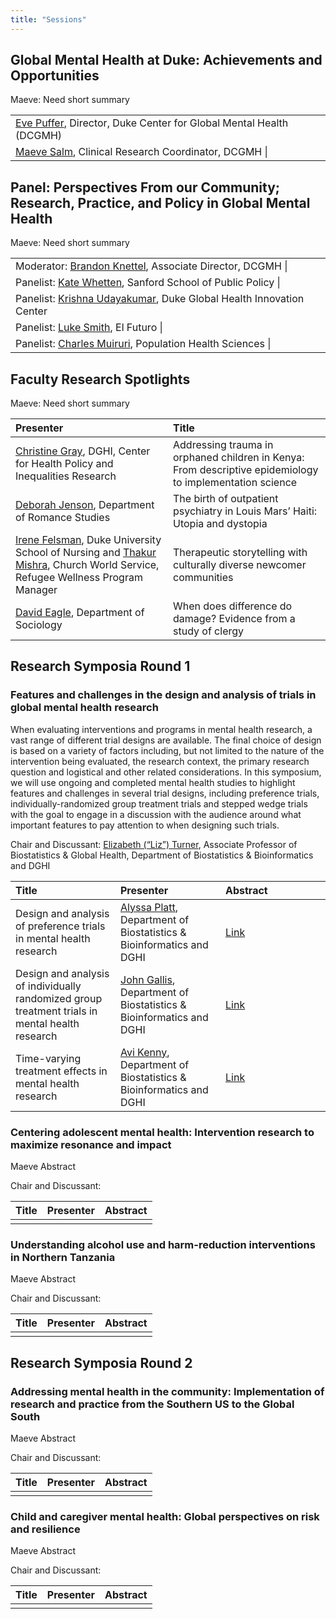 ```yaml
---
title: "Sessions"
---
```


## Global Mental Health at Duke: Achievements and Opportunities

Maeve: Need short summary

+:----------+
| [Eve Puffer](https://sites.globalhealth.duke.edu/evepuffer/), Director, Duke Center for Global Mental Health (DCGMH) |
+------+
| [Maeve Salm](https://globalhealth.duke.edu/people/salm-maeve), Clinical Research Coordinator, DCGMH |
+------+

## Panel: Perspectives From our Community; Research, Practice, and Policy in Global Mental Health

Maeve: Need short summary

+:----------+
| Moderator: [Brandon Knettel](https://globalhealth.duke.edu/people/knettel-brandon), Associate Director, DCGMH |
+------+
| Panelist: [Kate Whetten](https://globalhealth.duke.edu/people/whetten-kathryn), Sanford School of Public Policy |
+------+
| Panelist: [Krishna Udayakumar](https://dukeghic.org/people/krishna-udayakumar/), Duke Global Health Innovation Center |
+------+
| Panelist: [Luke Smith](https://elfuturo-nc.org/people/david-lucas-luke-smith/), El Futuro |
+------+
| Panelist: [Charles Muiruri](https://globalhealth.duke.edu/people/muiruri-charles), Population Health Sciences |
+------+

## Faculty Research Spotlights

Maeve: Need short summary

| Presenter | Title |
|:--   |:--      |
| [Christine Gray](https://globalhealth.duke.edu/people/gray-christine), DGHI, Center for Health Policy and Inequalities Research | Addressing trauma in orphaned children in Kenya: From descriptive epidemiology to implementation science | 
| [Deborah Jenson](https://sites.fhi.duke.edu/healthhumanitieslab/team/deborah-jenson/), Department of Romance Studies | The birth of outpatient psychiatry in Louis Mars’ Haiti: Utopia and dystopia |
| [Irene Felsman](https://globalhealth.duke.edu/people/felsman-irene), Duke University School of Nursing and [Thakur Mishra](https://cwsglobal.org/), Church World Service, Refugee Wellness Program Manager | Therapeutic storytelling with culturally diverse newcomer communities |
| [David Eagle](https://globalhealth.duke.edu/people/eagle-david), Department of Sociology | When does difference do damage? Evidence from a study of clergy |

## Research Symposia Round 1

### Features and challenges in the design and analysis of trials in global mental health research

When evaluating interventions and programs in mental health research, a vast range of different trial designs are available. The final choice of design is based on a variety of factors including, but not limited to the nature of the intervention being evaluated, the research context, the primary research question and logistical and other related considerations. In this symposium, we will use ongoing and completed mental health studies to highlight features and challenges in several trial designs, including preference trials, individually-randomized group treatment trials and stepped wedge trials with the goal to engage in a discussion with the audience around what important features to pay attention to when designing such trials.

Chair and Discussant: [Elizabeth ("Liz") Turner](https://globalhealth.duke.edu/people/turner-elizabeth), Associate Professor of Biostatistics & Global Health, Department of Biostatistics & Bioinformatics and DGHI

| Title | Presenter | Abstract |
|:--   |:--      |:--       |
| Design and analysis of preference trials in mental health research | [Alyssa Platt](https://globalhealth.duke.edu/people/platt-alyssa), Department of Biostatistics & Bioinformatics and DGHI | [Link](abstracts.html#design-and-analysis-of-preference-trials-in-mental-health-research) |
| Design and analysis of individually randomized group treatment trials in mental health research | [John Gallis](https://globalhealth.duke.edu/people/gallis-john), Department of Biostatistics & Bioinformatics and DGHI | [Link](abstracts.html#design-and-analysis-of-individually-randomized-group-treatment-trials-in-mental-health-research) |
| Time-varying treatment effects in mental health research | [Avi Kenny](https://globalhealth.duke.edu/people/kenny-avi), Department of Biostatistics & Bioinformatics and DGHI | [Link](abstracts.html#time-varying-treatment-effects-in-mental-health-research) |

### Centering adolescent mental health: Intervention research to maximize resonance and impact

Maeve Abstract

Chair and Discussant:

| Title | Presenter | Abstract |
|:--   |:--      |:--       |
| | | 

### Understanding alcohol use and harm-reduction interventions in Northern Tanzania

Maeve Abstract

Chair and Discussant:

| Title | Presenter | Abstract |
|:--   |:--      |:--       |
| | |

## Research Symposia Round 2

### Addressing mental health in the community: Implementation of research and practice from the Southern US to the Global South

Maeve Abstract

Chair and Discussant:

| Title | Presenter | Abstract |
|:--   |:--      |:--       |
| | |

### Child and caregiver mental health: Global perspectives on risk and resilience

Maeve Abstract

Chair and Discussant:

| Title | Presenter | Abstract |
|:--   |:--      |:--       |
| | |
